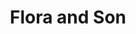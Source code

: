 ---
title: Flora and Son
description: A single mom at war with her son is trying to find a hobby for him. One day, she rescues a guitar from a dumpster.
rating: 14A
genre:
  - Comedy
  - Music
  - Romance
length: 1h 37m
cast:
  - Eva Hewson
  - Jeff Gordon-Levitt
showtimes:
  - April 15th
  - April 17th
poster: ./images/flora-and-son.jpeg
trailer: https://www.youtube.com/watch?v=JK2YPT6NgYA
socialImage: ./images/flora-and-son.jpeg
reelAlternative: true
---